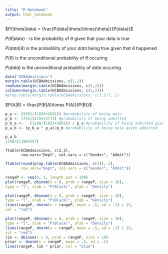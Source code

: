 ```yaml
---
title: "R Notebook"
output: html_notebook
---
```






$P(\theta|data) = \frac{P(data|\theta)\times(\theta)}{P(data)}$

$P(\theta|data)$ - is the probability of $\theta$ given that your data is true

$P(data|\theta)$ is the probability of your $data$ being true given that $\theta$ happened

$P(\theta)$ is the unconditional probability of $\theta$ occuring

$P(data)$ is the unconditional probability of $data$ occuring

```r
data("UCBAdmissions")
margin.table(UCBAdmissions, c(1,2))
rowSums(margin.table(UCBAdmissions, c(1,2)))
colSums(margin.table(UCBAdmissions, c(1,2)))
#prop.table(margin.table(UCBAdmissions, c(1,2)), 1)
```


$P(A|B) = \frac{P(B|A)\times P(A)}{P(B)}$
```r
p_a <- (2691/(1835+2691)) #probability of being male
p_b <- 1755/(1755+2771) #probability of being admitted
p_b_a <-   (1198/(1835+2691)) / p_a #probability of being admitted given male
p_a_b <- (p_b_a * p_a)/p_b #probability of being male given admitted

p_a_b
1198/(1198+557)
```



```{}
ftable(UCBAdmissions, c(2,3),
       row.vars="Dept", col.vars = c("Gender", "Admit"))
```

```r
ftable(round(prop.table(UCBAdmissions, c(3)), 2),
       row.vars="Dept", col.vars = c("Gender", "Admit"))
```





```r
rangeP <- seq(0, 1, length.out = 100)
plot(rangeP, dbinom(x = 8, prob = rangeP, size = 10),
type = "l", xlab = "P(Black)", ylab = "Density")
```

```r
plot(rangeP, dbinom(x = 8, prob = rangeP, size = 10),
type = "l", xlab = "P(Black)", ylab = "Density")
lines(rangeP, dnorm(x = rangeP, mean = .5, sd = .1) / 15,
col = "red")
```

```r
plot(rangeP, dbinom(x = 8, prob = rangeP, size = 10),
type = "l", xlab = "P(Black)", ylab = "Density")
lines(rangeP, dnorm(x = rangeP, mean = .5, sd = .1) / 15,
col = "red")
lik <- dbinom(x = 8, prob = rangeP, size = 10)
prior <- dnorm(x = rangeP, mean = .5, sd = .1)
lines(rangeP, lik * prior, col = "blue")
```

